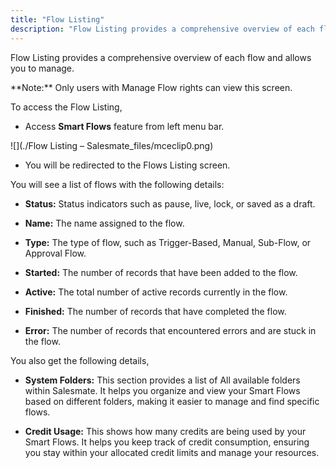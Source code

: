 ```yaml
---
title: "Flow Listing"
description: "Flow Listing provides a comprehensive overview of each flow and allows you to manage."
---
```


Flow Listing provides a comprehensive overview of each flow and allows you to manage.

<Note>
**Note:**  Only users with Manage Flow rights can view this screen.
</Note>

To access the Flow Listing,

- Access **Smart Flows** feature from left menu bar.

![](./Flow Listing – Salesmate_files/mceclip0.png)

- You will be redirected to the Flows Listing screen.

You will see a list of flows with the following details:

* **Status:** Status indicators such as pause, live, lock, or saved as a draft.

* **Name:** The name assigned to the flow.

* **Type:** The type of flow, such as Trigger-Based, Manual, Sub-Flow, or Approval Flow.

* **Started:** The number of records that have been added to the flow.

* **Active:** The total number of active records currently in the flow.

* **Finished:** The number of records that have completed the flow.

* **Error:** The number of records that encountered errors and are stuck in the flow.

You also get the following details,

* **System Folders:** This section provides a list of All available folders within Salesmate. It helps you organize and view your Smart Flows based on different folders, making it easier to manage and find specific flows.

* **Credit Usage:** This shows how many credits are being used by your Smart Flows. It helps you keep track of credit consumption, ensuring you stay within your allocated credit limits and manage your resources.
